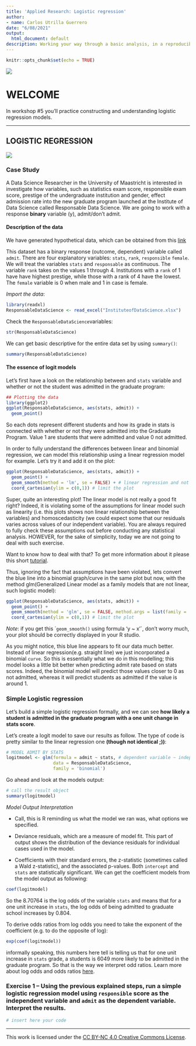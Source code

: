 ```yaml
---
title: 'Applied Research: Logistic regression'
author:
- name: Carlos Utrilla Guerrero
date: "6/08/2021"
output:
  html_document: default
description: Working your way through a basic analysis, in a reproducible manner.
---
```


```r
knitr::opts_chunk$set(echo = TRUE)
```


![](https://maastrichtu-ids.github.io/AppliedRR/pics/logoIDS.png)


# WELCOME


In workshop #5 you’ll practice constructing and understanding logistic regression models.

---

## LOGISTIC REGRESSION

![](https://d2o2utebsixu4k.cloudfront.net/media/images/9a57ce9a-b10c-4ed0-9729-50d979af0a6f.jpg)

### Case Study

A Data Science Researcher in the University of Maastricht is interested in investigate how variables, such as statistics exam score, responsible exam score, prestige of the undergraduate institution and gender, effect admission rate into the new graduate program launched at the Institute of Data Science called Responsable Data Science. We are going to work with a response **binary** variable (y), admit/don’t admit.

#### Description of the data

We have generated hypothetical data, which can be obtained from this [link](https://docs.google.com/spreadsheets/d/1QgksUXsOq2Lz7UyHAvdGTZozUDZd5mUuKM3WPn5q_Go/edit#gid=0)


This dataset has a binary response (outcome, dependent) variable called `admit`. There are four explanatory variables: `stats`, `rank`, `responsible` `female`. We will treat the variables `stats` and `responsable` as continuous. The variable `rank` takes on the values 1 through 4. Institutions with a `rank` of 1 have have highest prestige, while those with a rank of 4 have the lowest. The `female` variable is 0 when male and 1 in case is female.

*Import the data*:

```r
library(readxl)
ResponsableDataScience <- read_excel("InstituteofDataScience.xlsx")
```

Check the `ResponsableDataScience`variables:

```r
str(ResponsableDataScience)
```


We can get basic descriptive for the entire data set by using `summary()`:

```r
summary(ResponsableDataScience)
```




#### The essence of logit models


Let's first have a look on the relationship between  and `stats` variable and whether or not the student was admitted in the graduate program:

```r
## Plotting the data
library(ggplot2)
ggplot(ResponsableDataScience, aes(stats, admit)) +
  geom_point()

```

So each dots represent different students and how its grade in stats is connected with whether or not they were admitted into the Graduate Program. Value 1 are students that were admitted and value 0 not admitted.

In order to fully understand the differences between linear and binomial regression, we can model this relationship using a linear regression model for example. Let’s try it and add it on the plot:


```r

ggplot(ResponsableDataScience, aes(stats, admit)) +
  geom_point() +
  geom_smooth(method = 'lm', se = FALSE) + # linear regression and not plot the standard error
  coord_cartesian(ylim = c(0,1)) # limit the plot
```

Super, quite an interesting plot! The linear model is not really a good fit right? Indeed, it is  violating some of the assumptions for linear model such as linearity (i.e. this plots shows non linear relationship between the variables) and  homoscedasticity (we could expect some that our residuals varies across values of our independent variable). You are always required to fully check these assumptions out before conducting any statistical analysis. HOWEVER, for the sake of simplicity, today we are not going to deal with such exercise. 

Want to know how to deal with that? To get more information about it please this short [tutorial](http://r-statistics.co/Assumptions-of-Linear-Regression.html).

Thus, ignoring the fact that assumptions have been violated, lets convert the blue line into a binomial graph/curve in the same plot but now, with the method glm(Generalized Linear model as a family models that are not linear, such logistic model):


```r
ggplot(ResponsableDataScience, aes(stats, admit)) +
  geom_point() +
  geom_smooth(method = 'glm', se = FALSE, method.args = list(family = 'binomial')) + #  and not plot the standard error
  coord_cartesian(ylim = c(0,1)) # limit the plot
```

*Note*: if you get this ``geom_smooth()` using formula 'y ~ x'`, don't worry much, your plot should be correctly displayed in your R studio.

As you might notice, this blue line appears to fit our data much better. Instead of linear regression(e.g. straight line) we just incorporated a binomial `curve`. So this is essentially what we do in this modelling; this model looks a little bit better when predicting admit rate based on stats scores. Indeed, the binomial model will predict those values closer to 0 as not admitted, whereas it will predict students as admitted if the value is around 1.

### Simple Logistic regression

Let’s build a simple logistic regression formally, and we can see **how likely a student is admitted in the graduate program with a one unit change in stats score**. 

Let’s create a logit model to save our results as follow. The type of code is pretty similar to the linear regression one **(though not identical ;))**:


```r
# MODEL ADMIT BY STATS
logitmodel <- glm(formula = admit ~ stats, # dependent variable ~ independent variable
                  data = ResponsableDataScience,
                  family = 'binomial')
```

Go ahead and look at the models output:

```r
# call the result object
summary(logitmodel)
```


*Model Output Interpretation*

* Call, this is R reminding us what the model we ran was, what options we specified.

* Deviance residuals, which are a measure of model fit. This part of output shows the distribution of the deviance residuals for individual cases used in the model. 


* Coefficients with their standard errors, the z-statistic (sometimes called a Wald z-statistic), and the associated p-values. Both `intercept` and `stats` are statistically significant. We can get the coefficient models from the model output as following:

```r
coef(logitmodel)
```

So the 8.70764 is the log odds of the variable `stats` and means that for a one unit increase in `stats`, the log odds of being admitted to graduate school increases by 0.804.

To derive odds ratios from log odds you need to take the exponent of the coefficient (e.g. to do the opposite of log):

```r
exp(coef(logitmodel))
```

 informally speaking, this numbers here tell  is telling us that for one unit increase in `stats` grade, a students is 6049 more likely to be admitted in the graduate program. So that is the way we interpret odd ratios. Learn more about log odds and odds ratios [here](https://stats.idre.ucla.edu/other/mult-pkg/faq/general/faq-how-do-i-interpret-odds-ratios-in-logistic-regression/).

### Exercise 1 – Using the previous explained steps, run a simple logistic regression model using `responsible` score as the independent variable and `admit` as the dependent variable. Interpret the results.

```r
# insert here your code
```

---
This work is licensed under the [CC BY-NC 4.0 Creative Commons License](http://creativecommons.org/licenses/by-nc/4.0/).